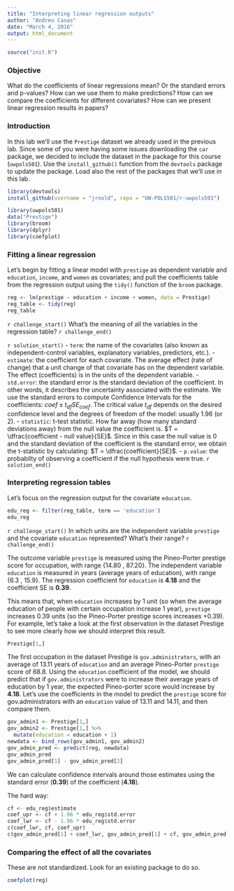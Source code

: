 ```yaml
---
title: "Interpreting linear regression outputs"
author: "Andreu Casas"
date: "March 4, 2016"
output: html_document
---
```


```r
source("init.R")
```

### Objective

What do the coefficients of linear regressions mean? Or the standard errors and p-values? How can we use them to make predictions? How can we compare the coefficients for different covariates? How can we present linear regression results in papers?

### Introduction

In this lab we'll use the `Prestige` dataset we already used in the previous lab. Since some of you were having some issues downloading the `car` package, we decided to include the dataset in the package for this course (`uwpols501`). Use the `install_github()` function from the `devtools` package to update the package. Load also the rest of the packages that we'll use in this lab. 
```r
library(devtools)
install_github(username = "jrnold", repo = "UW-POLS501/r-uwpols501")
```

```r
library(uwpols501)
data("Prestige")
library(broom)
library(dplyr)
library(coefplot)
```

### Fitting a linear regression

Let's begin by fitting a linear model with `prestige` as dependent variable and `education`, `income`, and `women` as covariates; and pull the coefficients table from the regression output using the `tidy()` function of the `broom` package.

```r
reg <- lm(prestige ~ education + income + women, data = Prestige)
reg_table <- tidy(reg)
reg_table
```

`r challenge_start()`
What's the meaning of all the variables in the regression table?
`r challenge_end()`

`r solution_start()`
- `term`: the name of the covariates (also known as independent-control variables, explanatory variables, predictors, etc.).
- `estimate`: the coefficient for each covariate. The average effect (rate of change) that a unit change of that covariate has on the dependent variable. The effect (coefficients) is in the units of the dependent variable. 
- `std.error`: the standard error is the standard deviation of the coefficient. In other words, it describes the uncertainty associated with the estimate. We use the standard errors to compute Confidence Intervals for the coefficients: $coef \pm t_{df} SE_{coef}$. The critical value $t_{df}$ depends on the desired confidence level and the degrees of freedom of the model: usually 1.96 (or 2). 
- `statistic`: t-test statistic. How far away (how many standard deviations away) from the null value the coefficient is. $T = \dfrac{coefficient - null value}{SE}$. Since in this case the null value is 0 and the standard deviation of the coefficient is the standard error, we obtain the t-statistic by calculating: $T = \dfrac{coefficient}{SE}$.
- `p.value`: the probabilty of observing a coefficient if the null hypothesis were true.
`r solution_end()`

### Interpreting regression tables

Let's focus on the regression output for the covariate `education`.

```r
edu_reg <- filter(reg_table, term == 'education')
edu_reg
```

`r challenge_start()`
In which units are the independent variable `prestige` and the covariate `education` represented? What's their range?
`r challenge_end()`

The outcome variable `prestige` is measured using the Pineo-Porter prestige score for occupation, with range {14.80 , 87.20}. The independent variable `education` is measured in years (average years of education), with range {6.3 , 15.9}. The regression coefficient for `education` is **4.18** and the coefficient SE is **0.39**. 

This means that, when `education` increases by 1 unit (so when the average education of people with certain occupation increase 1 year), `prestige` increases 0.39 units (so the Pineo-Porter prestige scores increases +0.39). For example, let's take a look at the first observation in the dataset Prestige to see more clearly how we should interpret this result.

```r
Prestige[1,]
```

The first occupation in the dataset Prestige is `gov.administrators`, with an average of 13.11 years of `education` and an average Pineo-Porter `prestige` score of 68.8. Using the `education` coefficient of the model, we should predict that if `gov.administrators` were to increase their average years of education by 1 year, the expected Pineo-porter score would increase by **4.18**. Let's use the coefficients in the model to predict the `prestige` score for gov.administrators with an `education` value of 13.11 and 14.11, and then compare them.

```r
gov_admin1 <- Prestige[1,]
gov_admin2 <- Prestige[1,] %>%
  mutate(education = education + 1)
newdata <- bind_rows(gov_admin1, gov_admin2)
gov_admin_pred <- predict(reg, newdata)
gov_admin_pred
gov_admin_pred[1] - gov_admin_pred[2]
```

We can calculate confidence intervals around those estimates using the standard error (**0.39**) of the coefficient (**4.18**). 

The hard way:
```r
cf <- edu_reg$estimate
coef_upr <- cf + 1.96 * edu_reg$std.error
coef_lwr <- cf - 1.96 * edu_reg$std.error
c(coef_lwr, cf, coef_upr)
c(gov_admin_pred[1] + coef_lwr, gov_admin_pred[1] + cf, gov_admin_pred[1] + coef_upr)
```

### Comparing the effect of all the covariates

These are not standardized. Look for an existing package to do so. 
```r
coefplot(reg)
```


